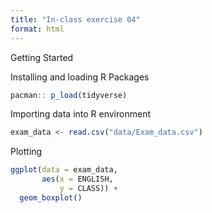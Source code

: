 ```yaml
---
title: "In-class exercise 04"
format: html
---
```


Getting Started

Installing and loading R Packages

```r
pacman:: p_load(tidyverse)
```

Importing data into R environment

```r
exam_data <- read.csv("data/Exam_data.csv")
```

Plotting

```r
ggplot(data = exam_data,
       aes(x = ENGLISH,
           y = CLASS)) +
  geom_boxplot()
```

